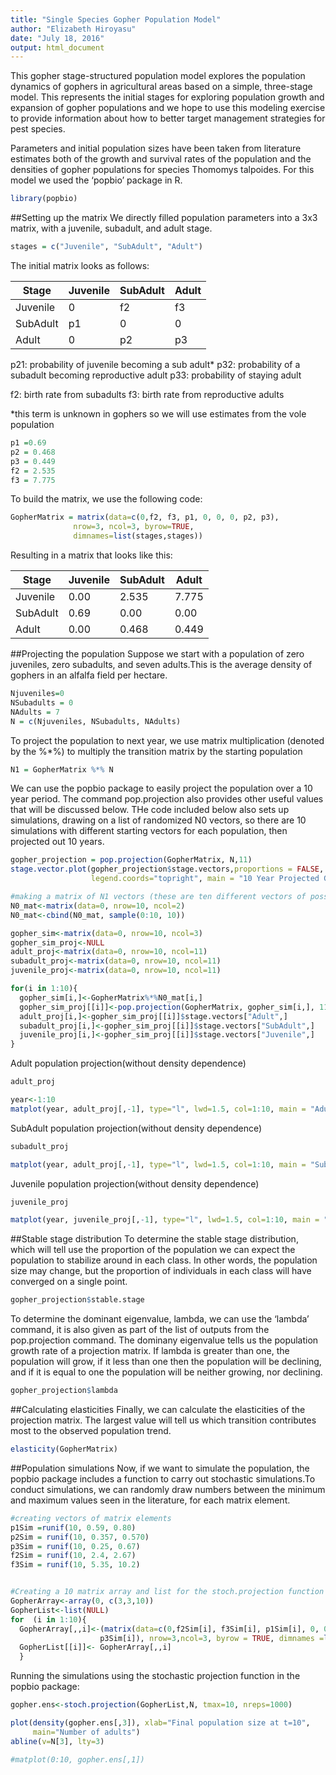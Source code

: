 ```yaml
---
title: "Single Species Gopher Population Model"
author: "Elizabeth Hiroyasu"
date: "July 18, 2016"
output: html_document
---
```


This gopher stage-structured population model explores the population dynamics of gophers in agricultural areas based on a simple, three-stage model. This represents the initial stages for exploring population growth and expansion of gopher populations and we hope to use this modeling exercise to provide information about how to better target management strategies for pest species.

Parameters and initial population sizes have been taken from literature estimates both of the growth and survival rates of the population and the densities of gopher populations for species Thomomys talpoides. For this model we used the 'popbio' package in R.
```r
library(popbio)
```

##Setting up the matrix
We directly filled population parameters into a 3x3 matrix, with a juvenile, subadult, and adult stage. 

```r
stages = c("Juvenile", "SubAdult", "Adult")
```

The initial matrix looks as follows:

 Stage   | Juvenile | SubAdult | Adult
---------|----------|----------|-------            
Juvenile | 0        | f2       | f3 
SubAdult | p1       | 0        | 0
Adult    | 0        | p2       | p3 

p21: probability of juvenile becoming a sub adult*
p32: probability of a subadult becoming reproductive adult
p33: probability of staying adult

f2: birth rate from subadults
f3: birth rate from reproductive adults

*this term is unknown in gophers so we will use estimates from the vole population

```r
p1 =0.69
p2 = 0.468
p3 = 0.449
f2 = 2.535
f3 = 7.775
```


To build the matrix, we use the following code:
```r
GopherMatrix = matrix(data=c(0,f2, f3, p1, 0, 0, 0, p2, p3),
              nrow=3, ncol=3, byrow=TRUE,
              dimnames=list(stages,stages))
```

Resulting in a matrix that looks like this:

 Stage | Juvenile | SubAdult | Adult
-------|----------|----------|-------            
Juvenile | 0.00 | 2.535 | 7.775
SubAdult | 0.69 | 0.00 | 0.00
Adult | 0.00 | 0.468 | 0.449 

##Projecting the population
Suppose we start with a population of zero juveniles, zero subadults, and seven adults.This is the average density of gophers in an alfalfa field per hectare.
```r
Njuveniles=0
NSubadults = 0
NAdults = 7
N = c(Njuveniles, NSubadults, NAdults)
```

To project the population to next year, we use matrix multiplication (denoted by the %*%) to multiply the transition matrix by the starting population
```r
N1 = GopherMatrix %*% N
```

We can use the popbio package to easily project the population over a 10 year period. The command pop.projection also provides other useful values that will be discussed below. THe code included below also sets up simulations, drawing on a list of randomized N0 vectors, so there are 10 simulations with different starting vectors for each population, then projected out 10 years.

```r
gopher_projection = pop.projection(GopherMatrix, N,11)
stage.vector.plot(gopher_projection$stage.vectors,proportions = FALSE, 
                  legend.coords="topright", main = "10 Year Projected Gophers/ha")

#making a matrix of N1 vectors (these are ten different vectors of possible starting population sizes)
N0_mat<-matrix(data=0, nrow=10, ncol=2)
N0_mat<-cbind(N0_mat, sample(0:10, 10))

gopher_sim<-matrix(data=0, nrow=10, ncol=3)
gopher_sim_proj<-NULL
adult_proj<-matrix(data=0, nrow=10, ncol=11)
subadult_proj<-matrix(data=0, nrow=10, ncol=11)
juvenile_proj<-matrix(data=0, nrow=10, ncol=11)

for(i in 1:10){
  gopher_sim[i,]<-GopherMatrix%*%N0_mat[i,]
  gopher_sim_proj[[i]]<-pop.projection(GopherMatrix, gopher_sim[i,], 11)
  adult_proj[i,]<-gopher_sim_proj[[i]]$stage.vectors["Adult",]
  subadult_proj[i,]<-gopher_sim_proj[[i]]$stage.vectors["SubAdult",]
  juvenile_proj[i,]<-gopher_sim_proj[[i]]$stage.vectors["Juvenile",]
}
```

Adult population projection(without density dependence)
```r
adult_proj

year<-1:10
matplot(year, adult_proj[,-1], type="l", lwd=1.5, col=1:10, main = "Adult gopher population over time", xlab="years", ylab="Density of Adults per ha")
```

SubAdult population projection(without density dependence)
```r
subadult_proj

matplot(year, adult_proj[,-1], type="l", lwd=1.5, col=1:10, main = "SubAdult gopher population over time", xlab="years", ylab="Density of SubAdults per ha")
```

Juvenile population projection(without density dependence)
```r
juvenile_proj

matplot(year, juvenile_proj[,-1], type="l", lwd=1.5, col=1:10, main = "Juvenile gopher population over time", xlab="years", ylab="Density of Juveniles per ha")
```

##Stable stage distribution
To determine the stable stage distribution, which will tell use the proportion of the population we can expect the population to stabilize around in each class. In other words, the population size may change, but the proportion of individuals in each class will have converged on a single point.
```r
gopher_projection$stable.stage
```

To determine the dominant eigenvalue, lambda, we can use the 'lambda' command, it is also given as part of the list of outputs from the pop.projection command. The dominany eigenvalue tells us the population growth rate of a projection matrix. If lambda is greater than one, the population will grow, if it less than one then the population will be declining, and if it is equal to one the population will be neither growing, nor declining.
```r
gopher_projection$lambda
```

##Calculating elasticities
Finally, we can calculate the elasticities of the projection matrix. The largest value will tell us which transition contributes most to the observed population trend.
```r
elasticity(GopherMatrix)
```

##Population simulations
Now, if we want to simulate the population, the popbio package includes a function to carry out stochastic simulations.To conduct simulations, we can randomly draw numbers between the minimum and maximum values seen in the literature, for each matrix element.

```r
#creating vectors of matrix elements
p1Sim =runif(10, 0.59, 0.80)
p2Sim = runif(10, 0.357, 0.570)
p3Sim = runif(10, 0.25, 0.67)
f2Sim = runif(10, 2.4, 2.67)
f3Sim = runif(10, 5.35, 10.2)


#Creating a 10 matrix array and list for the stoch.projection function
GopherArray<-array(0, c(3,3,10))
GopherList<-list(NULL)
for  (i in 1:10){
  GopherArray[,,i]<-(matrix(data=c(0,f2Sim[i], f3Sim[i], p1Sim[i], 0, 0, 0, p2Sim[i],
                    p3Sim[i]), nrow=3,ncol=3, byrow = TRUE, dimnames =list(stages,stages)))
  GopherList[[i]]<- GopherArray[,,i]
  }

```

Running the simulations using the stochastic projection function in the popbio package:
```r
gopher.ens<-stoch.projection(GopherList,N, tmax=10, nreps=1000)

plot(density(gopher.ens[,3]), xlab="Final population size at t=10",
     main="Number of adults") 
abline(v=N[3], lty=3)

#matplot(0:10, gopher.ens[,1])
```
